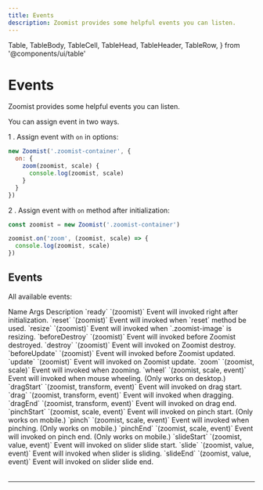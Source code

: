 ```yaml
---
title: Events
description: Zoomist provides some helpful events you can listen.
---
```

  Table,
  TableBody,
  TableCell,
  TableHead,
  TableHeader,
  TableRow,
} from '@components/ui/table'

# Events

Zoomist provides some helpful events you can listen.

You can assign event in two ways.

1 . Assign event with `on` in options:

```js
new Zoomist('.zoomist-container', {
  on: {
    zoom(zoomist, scale) {
      console.log(zoomist, scale)
    }
  }
})
```

2 . Assign event with `on` method after initialization:

```js
const zoomist = new Zoomist('.zoomist-container')

zoomist.on('zoom', (zoomist, scale) => {
  console.log(zoomist, scale)
})
```

## Events

All available events:

<Table className="min-w-[42rem]">
  <TableHeader>
    <TableRow className="font-medium bg-[#f9f9f9] dark:bg-gray-950">
      <TableHead className="w-[6rem]">Name</TableHead>
      <TableHead className="w-[12rem]">Args</TableHead>
      <TableHead>Description</TableHead>
    </TableRow>
  </TableHeader>
  <TableBody>
    <TableRow>
      <TableCell>`ready`</TableCell>
      <TableCell>`(zoomist)`</TableCell>
      <TableCell>
        Event will invoked right after initialization.
      </TableCell>
    </TableRow>
    <TableRow>
      <TableCell>`reset`</TableCell>
      <TableCell>`(zoomist)`</TableCell>
      <TableCell>
        Event will invoked when `reset` method be used.
      </TableCell>
    </TableRow>
    <TableRow>
      <TableCell>`resize`</TableCell>
      <TableCell>`(zoomist)`</TableCell>
      <TableCell>
        Event will invoked when `.zoomist-image` is resizing.
      </TableCell>
    </TableRow>
    <TableRow>
      <TableCell>`beforeDestroy`</TableCell>
      <TableCell>`(zoomist)`</TableCell>
      <TableCell>
        Event will invoked before Zoomist destroyed.
      </TableCell>
    </TableRow>
    <TableRow>
      <TableCell>`destroy`</TableCell>
      <TableCell>`(zoomist)`</TableCell>
      <TableCell>
        Event will invoked on Zoomist destroy.
      </TableCell>
    </TableRow>
    <TableRow>
      <TableCell>`beforeUpdate`</TableCell>
      <TableCell>`(zoomist)`</TableCell>
      <TableCell>
        Event will invoked before Zoomist updated.
      </TableCell>
    </TableRow>
    <TableRow>
      <TableCell>`update`</TableCell>
      <TableCell>`(zoomist)`</TableCell>
      <TableCell>
        Event will invoked on Zoomist update.
      </TableCell>
    </TableRow>
    <TableRow>
      <TableCell>`zoom`</TableCell>
      <TableCell>`(zoomist, scale)`</TableCell>
      <TableCell>
        Event will invoked when zooming.
      </TableCell>
    </TableRow>
    <TableRow>
      <TableCell>`wheel`</TableCell>
      <TableCell>`(zoomist, scale, event)`</TableCell>
      <TableCell>
        Event will invoked when mouse wheeling. (Only works on desktop.)
      </TableCell>
    </TableRow>
    <TableRow>
      <TableCell>`dragStart`</TableCell>
      <TableCell>`(zoomist, transform, event)`</TableCell>
      <TableCell>
        Event will invoked on drag start.
      </TableCell>
    </TableRow>
    <TableRow>
      <TableCell>`drag`</TableCell>
      <TableCell>`(zoomist, transform, event)`</TableCell>
      <TableCell>
        Event will invoked when dragging.
      </TableCell>
    </TableRow>
    <TableRow>
      <TableCell>`dragEnd`</TableCell>
      <TableCell>`(zoomist, transform, event)`</TableCell>
      <TableCell>
        Event will invoked on drag end.
      </TableCell>
    </TableRow>
    <TableRow>
      <TableCell>`pinchStart`</TableCell>
      <TableCell>`(zoomist, scale, event)`</TableCell>
      <TableCell>
        Event will invoked on pinch start. (Only works on mobile.)
      </TableCell>
    </TableRow>
    <TableRow>
      <TableCell>`pinch`</TableCell>
      <TableCell>`(zoomist, scale, event)`</TableCell>
      <TableCell>
        Event will invoked when pinching. (Only works on mobile.)
      </TableCell>
    </TableRow>
    <TableRow>
      <TableCell>`pinchEnd`</TableCell>
      <TableCell>`(zoomist, scale, event)`</TableCell>
      <TableCell>
        Event will invoked on pinch end. (Only works on mobile.)
      </TableCell>
    </TableRow>
    <TableRow>
      <TableCell>`slideStart`</TableCell>
      <TableCell>`(zoomist, value, event)`</TableCell>
      <TableCell>
        Event will invoked on slider slide start.
      </TableCell>
    </TableRow>
    <TableRow>
      <TableCell>`slide`</TableCell>
      <TableCell>`(zoomist, value, event)`</TableCell>
      <TableCell>
        Event will invoked when slider is sliding.
      </TableCell>
    </TableRow>
    <TableRow>
      <TableCell>`slideEnd`</TableCell>
      <TableCell>`(zoomist, value, event)`</TableCell>
      <TableCell>
        Event will invoked on slider slide end.
      </TableCell>
    </TableRow>
  </TableBody>
</Table>


---
